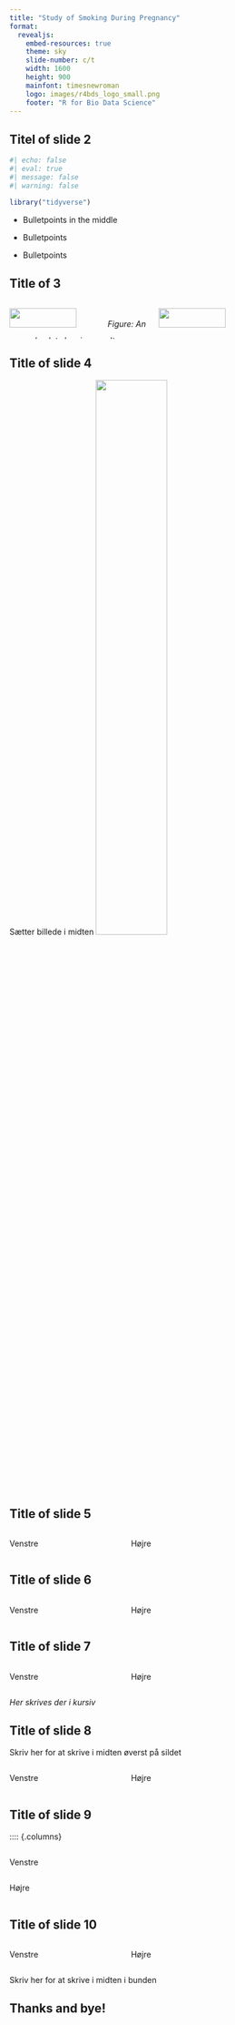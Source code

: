 ```yaml
---
title: "Study of Smoking During Pregnancy"
format:
  revealjs:
    embed-resources: true
    theme: sky
    slide-number: c/t
    width: 1600
    height: 900
    mainfont: timesnewroman
    logo: images/r4bds_logo_small.png
    footer: "R for Bio Data Science"
---
```


<!--# ---------------------------------------------------------------------- -->
<!--# SLIDE ---------------------------------------------------------------- -->
<!--# ---------------------------------------------------------------------- -->

## Titel of slide 2

```r
#| echo: false
#| eval: true
#| message: false
#| warning: false

library("tidyverse")
```

- Bulletpoints in the middle

- Bulletpoints

- Bulletpoints


<!--# ---------------------------------------------------------------------- -->
<!--# SLIDE ---------------------------------------------------------------- -->
<!--# ---------------------------------------------------------------------- -->
## Title of 3
:::: {.columns}

::: {.column width="50%"}
![](../results/plots/description_age_boxplot.png){width=70%}
_Figure: An example plot showing results._
:::

::: {.column width="50%"}
![](../results/plots/description_age_boxplot.png){width=70%}
:::

::::





<!--# ---------------------------------------------------------------------- -->
<!--# SLIDE ---------------------------------------------------------------- -->
<!--# ---------------------------------------------------------------------- -->
## Title of slide 4 
Sætter billede i midten
![](images/advr_map.png){fig-align="center" width=50%}



<!--# ---------------------------------------------------------------------- -->
<!--# SLIDE ---------------------------------------------------------------- -->
<!--# ---------------------------------------------------------------------- -->
## Title of slide 5

:::: {.columns}

::: {.column width="40%"}
Venstre
:::

::: {.column width="60%"}
Højre
:::

::::



<!--# ---------------------------------------------------------------------- -->
<!--# SLIDE ---------------------------------------------------------------- -->
<!--# ---------------------------------------------------------------------- -->
## Title of slide 6

:::: {.columns}

::: {.column width="40%"}
Venstre
:::

::: {.column width="60%"}
Højre
:::

::::



<!--# ---------------------------------------------------------------------- -->
<!--# SLIDE ---------------------------------------------------------------- -->
<!--# ---------------------------------------------------------------------- -->
## Title of slide 7

:::: {.columns}

::: {.column width="40%"}
Venstre
:::

::: {.column width="60%"}
Højre
:::

::::

_Her skrives der i kursiv_


<!--# ---------------------------------------------------------------------- -->
<!--# SLIDE ---------------------------------------------------------------- -->
<!--# ---------------------------------------------------------------------- -->
## Title of slide 8

Skriv her for at skrive i midten øverst på sildet 

:::: {.columns}

::: {.column width="40%"}
Venstre
:::

::: {.column width="60%"}
Højre
:::

::::

<!--# ---------------------------------------------------------------------- -->
<!--# SLIDE ---------------------------------------------------------------- -->
<!--# ---------------------------------------------------------------------- -->
## Title of slide 9 

:::: {.columns}

::: {.column width="40%"}
Venstre
:::

::: {.column width="60%"}
Højre
:::




<!--# ---------------------------------------------------------------------- -->
<!--# SLIDE ---------------------------------------------------------------- -->
<!--# ---------------------------------------------------------------------- -->
## Title of slide 10

:::: {.columns}

::: {.column width="40%"}
Venstre
:::

::: {.column width="60%"}
Højre 
:::

::::
Skriv her for at skrive i midten i bunden 


<!--# ---------------------------------------------------------------------- -->
<!--# SLIDE ---------------------------------------------------------------- -->
<!--# ---------------------------------------------------------------------- -->
## Thanks and bye!



